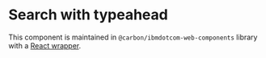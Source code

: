 # Search with typeahead

This component is maintained in `@carbon/ibmdotcom-web-components` library with a [React wrapper](https://www.ibm.com/standards/carbon/web-components/react/?path=/story/components-search-with-typeahead).
